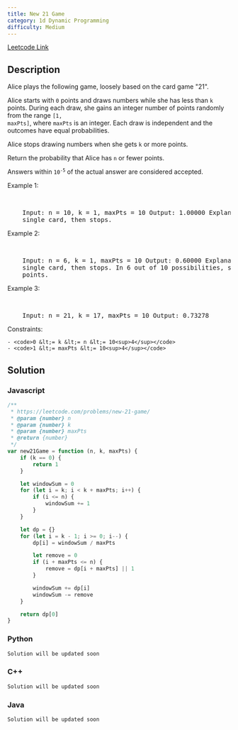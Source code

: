 ```yaml
---
title: New 21 Game
category: 1d Dynamic Programming
difficulty: Medium
---
```


<Callout>

[Leetcode Link](https://leetcode.com/problems/new-21-game)

</Callout>

## Description

Alice plays the following game, loosely based on the card game &quot;21&quot;.

Alice starts with <code>0</code> points and draws numbers while she has less than <code>k</code> points. During each draw, she gains an integer number of points randomly from the range <code>[1, maxPts]</code>, where <code>maxPts</code> is an integer. Each draw is independent and the outcomes have equal probabilities.

Alice stops drawing numbers when she gets <code>k</code> or more points.

Return the probability that Alice has <code>n</code> or fewer points.

Answers within <code>10<sup>-5</sup></code> of the actual answer are considered accepted.

Example 1:

<br />
<pre className="overflow-x-auto">
	Input: n = 10, k = 1, maxPts = 10 Output: 1.00000 Explanation: Alice gets a
	single card, then stops.
</pre>

Example 2:

<br />
<pre className="overflow-x-auto">
	Input: n = 6, k = 1, maxPts = 10 Output: 0.60000 Explanation: Alice gets a
	single card, then stops. In 6 out of 10 possibilities, she is at or below 6
	points.
</pre>

Example 3:

<br />
<pre className="overflow-x-auto">
	Input: n = 21, k = 17, maxPts = 10 Output: 0.73278
</pre>

Constraints:

    - <code>0 &lt;= k &lt;= n &lt;= 10<sup>4</sup></code>
    - <code>1 &lt;= maxPts &lt;= 10<sup>4</sup></code>

## Solution

### Javascript

```javascript
/**
 * https://leetcode.com/problems/new-21-game/
 * @param {number} n
 * @param {number} k
 * @param {number} maxPts
 * @return {number}
 */
var new21Game = function (n, k, maxPts) {
	if (k == 0) {
		return 1
	}

	let windowSum = 0
	for (let i = k; i < k + maxPts; i++) {
		if (i <= n) {
			windowSum += 1
		}
	}

	let dp = {}
	for (let i = k - 1; i >= 0; i--) {
		dp[i] = windowSum / maxPts

		let remove = 0
		if (i + maxPts <= n) {
			remove = dp[i + maxPts] || 1
		}

		windowSum += dp[i]
		windowSum -= remove
	}

	return dp[0]
}
```

### Python

```python
Solution will be updated soon
```

### C++

```cpp
Solution will be updated soon
```

### Java

```java
Solution will be updated soon
```
